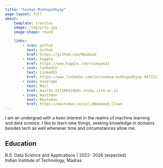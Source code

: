 ```yaml
---
title: "Soumya Mukhopadhyay"
page-layout: full
about: 
    template: trestles
    image: /img/prfp.jpg
    image-shape: round 

    links:
        - icon: github
          text: Github
          href: https://github.com/Newmood
        - text: Kaggle
          href: https://www.kaggle.com/soumyam23
        - icon: linkedin
          text: LinkedIn
          href: https://www.linkedin.com/in/soumya-mukhopadhyay-947721165/
        - icon: envelope
          text: Mail
          href: mailto:22f100419@ds.study.iitm.ac.in
        - icon: mastodon
          text: Mastodon
          href: https://mastodon.social/@Newmood_Clown
---
```



I am an undergrad with a keen interest in the realms of machine learning and data science.  I like to learn new things, seeking knowledge in domains besides tech as well whenever time and circumstances allow me.

## Education
B.S. Data Science and Applications | 2022- 2026 (expected)  
Indian Institute of Technology, Madras